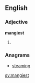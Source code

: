 ==English==

===Adjective===
'''mangiest'''

# {{superlative of|mangy}}

===Anagrams===
* [[steaming#English|steaming]]

[[sv:mangiest]]
